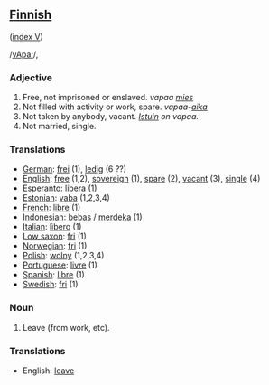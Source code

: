 ==[[Finnish]]==
([[Wiktionary:Finnish_index_v|index V]])

/[[Pronunciation guide|vApa:]]/,

===Adjective===

# Free, not imprisoned or enslaved. ''vapaa [[mies]]''
# Not filled with activity or work, spare. ''vapaa-[[aika]]''
# Not taken by anybody, vacant. ''[[Istuin]] on vapaa.''
# Not married, single.

===Translations===
*[[German]]: [[frei]] (1), [[ledig]] (6 ??)
*[[English]]: [[free]] (1,2), [[sovereign]] (1), [[spare]] (2), [[vacant]] (3), [[single]] (4)
*[[Esperanto]]: [[libera]] (1)
*[[Estonian]]: [[vaba]] (1,2,3,4)
*[[French]]: [[libre]] (1)
*[[Indonesian]]: [[bebas]] / [[merdeka]] (1)
*[[Italian]]: [[lìbero]] (1)
*[[Low saxon]]: [[fri]] (1)
*[[Norwegian]]: [[fri]] (1)
*[[Polish]]: [[wolny]] (1,2,3,4)
*[[Portuguese]]: [[livre]] (1)
*[[Spanish]]: [[libre]] (1)
*[[Swedish]]: [[fri]] (1)

===Noun===

# Leave (from work, etc).

===Translations===
*English: [[leave]]